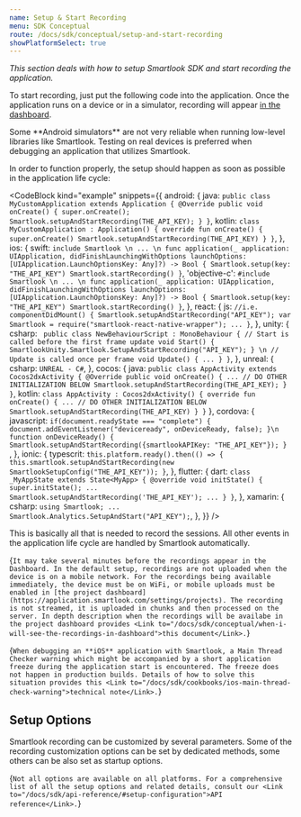 ```yaml
---
name: Setup & Start Recording
menu: SDK Conceptual
route: /docs/sdk/conceptual/setup-and-start-recording
showPlatformSelect: true
---
```



<Title>Setup & Start Recording</Title>

*This section deals with how to setup Smartlook SDK and start recording the application.*

To start recording, just put the following code into the application. Once the application runs on a device or in a simulator, recording will appear [in the dashboard](https://application.smartlook.com/settings/projects).

<TextBlock kind="important" invisibleOn="ios">
Some **Android simulators** are not very reliable when running low-level libraries like Smartlook. Testing on real devices is preferred when debugging an application that utilizes Smartlook.
</TextBlock>

In order to function properly, the setup should happen as soon as possible in the application life cycle:

<CodeBlock kind="example"
  snippets={{
    android: {
      java: `
public class MyCustomApplication extends Application {
    @Override
    public void onCreate() {
        super.onCreate();
        Smartlook.setupAndStartRecording(THE_API_KEY);
    }
}
      `,
    kotlin: `
class MyCustomApplication : Application() {
    override fun onCreate() {
        super.onCreate()
        Smartlook.setupAndStartRecording(THE_API_KEY)
    }
}
      `,
    },
    ios: {
      swift: `
include Smartlook
\n
...
\n
func application(_ application: UIApplication, didFinishLaunchingWithOptions launchOptions: [UIApplication.LaunchOptionsKey: Any]?) -> Bool {
   Smartlook.setup(key: "THE_API_KEY")
   Smartlook.startRecording()
}
      `,
      'objective-c': `
#include Smartlook
\n
...
\n
func application(_ application: UIApplication, didFinishLaunchingWithOptions launchOptions: [UIApplication.LaunchOptionsKey: Any]?) -> Bool {
   Smartlook.setup(key: "THE_API_KEY")
   Smartlook.startRecording()
}
      `,
    },
    react: {
      js: `
//i.e.
componentDidMount() {
  Smartlook.setupAndStartRecording("API_KEY");
  var Smartlook = require("smartlook-react-native-wrapper");
  ...
}
`,
    },
    unity: {
      csharp: `
public class NewBehaviourScript : MonoBehaviour
{
    // Start is called before the first frame update
    void Start()
    {
        SmartlookUnity.Smartlook.SetupAndStartRecording("API_KEY");
    }
\n
    // Update is called once per frame
    void Update()
    {
        ...
    }
}`,
    },
    unreal: {
      csharp: `
UNREAL - C#
      `,
    },
    cocos: {
      java: `
public class AppActivity extends Cocos2dxActivity {
    @Override
    public void onCreate() {
        ...
        // DO OTHER INITIALIZATION BELOW
        Smartlook.setupAndStartRecording(THE_API_KEY);
    }
}
      `,
      kotlin: `
class AppActivity : Cocos2dxActivity() {
    override fun onCreate() {
        ...
        // DO OTHER INITIALIZATION BELOW
        Smartlook.setupAndStartRecording(THE_API_KEY)
    }
}
      `
   },
   cordova: {
      javascript: `
if(document.readyState === "complete") {
  document.addEventListener("deviceready", onDeviceReady, false);
}\n
function onDeviceReady() {
    Smartlook.setupAndStartRecording({smartlookAPIKey: "THE_API_KEY"});
}    `,
    },
    ionic: {
      typescrit: `
this.platform.ready().then(() => {
    this.smartlook.setupAndStartRecording(new SmartlookSetupConfig("THE_API_KEY"));
}
      `,
    },
   flutter: {
      dart: `
      class _MyAppState extends State<MyApp> {
  @override
  void initState() {
    super.initState();
    ...
    Smartlook.setupAndStartRecording('THE_API_KEY');
    ...
  }
}
   `,
   },
xamarin: {
      csharp: `
using Smartlook;
...
Smartlook.Analytics.SetupAndStart("API_KEY");
      `,
    },
  }}
/>


This is basically all that is needed to record the sessions. All other events in the application life cycle are handled by Smartlook automatically.

<TextBlock kind="important">{`
  It may take several minutes before the recordings appear in the Dashboard. In the default setup, recordings are not uploaded when the device is on a mobile network. For the recordings being available immediately, the device must be on WiFi, or mobile uploads must be enabled in [the project dashboard](https://application.smartlook.com/settings/projects). The recording is not streamed, it is uploaded in chunks and then processed on the server. In depth description when the recordings will be availabe in the project dashboard provides <Link to="/docs/sdk/conceptual/when-i-will-see-the-recordings-in-dashboard">this document</Link>.
`}</TextBlock>

<TextBlock kind="note" invisibleOn="android">{`
  When debugging an **iOS** application with Smartlook, a Main Thread Checker warning which might be accompanied by a short application freeze during the application start is encountered. The freeze does not happen in production builds. Details of how to solve this situation provides this <Link to="/docs/sdk/cookbooks/ios-main-thread-check-warning">technical note</Link>.
`}</TextBlock>

## Setup Options

Smartlook recording can be customized by several parameters. Some of the recording customization options can be set by dedicated methods, some others can be also set as startup options.

<TextBlock kind="important">{`
Not all options are available on all platforms. For a comprehensive list of all the setup options and related details, consult our <Link to="/docs/sdk/api-reference/#setup-configuration">API reference</Link>.
`}</TextBlock>
